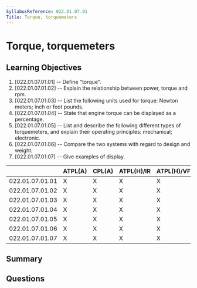 ```yaml
---
SyllabusReference: 022.01.07.01
Title: Torque, torquemeters
---
```


# Torque, torquemeters

## Learning Objectives

1. [022.01.07.01.01] -- Define "torque".
2. [022.01.07.01.02] -- Explain the relationship between power, torque and rpm.
3. [022.01.07.01.03] -- List the following units used for torque: Newton meters;
   inch or foot pounds.
4. [022.01.07.01.04] -- State that engine torque can be displayed as a
   percentage.
5. [022.01.07.01.05] -- List and describe the following different types of
   torquemeters, and explain their operating principles: mechanical; electronic.
6. [022.01.07.01.06] -- Compare the two systems with regard to design and
   weight.
7. [022.01.07.01.07] -- Give examples of display.

|                 | ATPL(A) | CPL(A) | ATPL(H)/IR | ATPL(H)/VFR | CPL(H) | IR  | CBIR(A) |
| --------------- | ------- | ------ | ---------- | ----------- | ------ | --- | ------- |
| 022.01.07.01.01 | X       | X      | X          | X           | X      |     |         |
| 022.01.07.01.02 | X       | X      | X          | X           | X      |     |         |
| 022.01.07.01.03 | X       | X      | X          | X           | X      |     |         |
| 022.01.07.01.04 | X       | X      | X          | X           | X      |     |         |
| 022.01.07.01.05 | X       | X      | X          | X           | X      |     |         |
| 022.01.07.01.06 | X       | X      | X          | X           | X      |     |         |
| 022.01.07.01.07 | X       | X      | X          | X           | X      |     |         |

## Summary

## Questions
